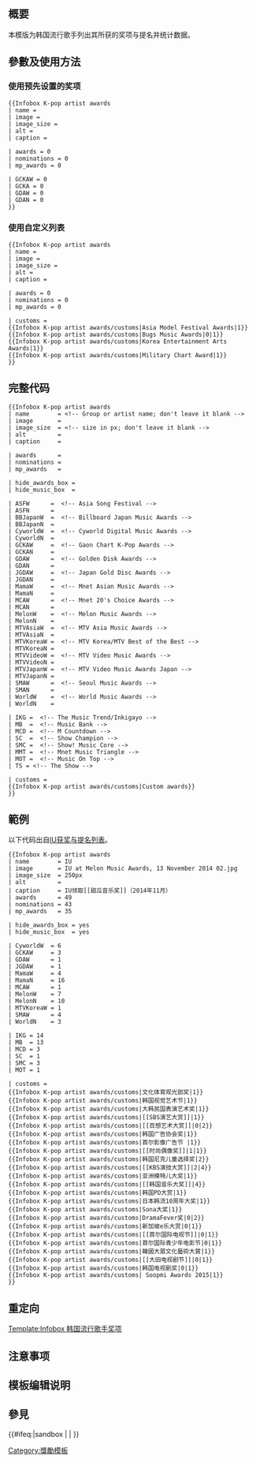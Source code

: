 <includeonly><!-- 在這裡加入模板的保護標識 --></includeonly><noinclude>{{Documentation subpage}}</noinclude>
<!-- 在本行下編輯模板說明 -->
== 概要 ==
本模版为韩国流行歌手列出其所获的奖项与提名并统计数据。

== 參數及使用方法 ==
===使用预先设置的奖项===
<pre>{{Infobox K-pop artist awards
| name = 
| image = 
| image_size = 
| alt = 
| caption = 

| awards = 0
| nominations = 0
| mp_awards = 0

| GCKAW = 0
| GCKA = 0
| GDAW = 0
| GDAN = 0
}}</pre>

===使用自定义列表===
<pre>{{Infobox K-pop artist awards
| name = 
| image = 
| image_size = 
| alt = 
| caption = 

| awards = 0
| nominations = 0
| mp_awards = 0

| customs = 
{{Infobox K-pop artist awards/customs|Asia Model Festival Awards|1}}
{{Infobox K-pop artist awards/customs|Bugs Music Awards|0|1}}
{{Infobox K-pop artist awards/customs|Korea Entertainment Arts Awards|1}}
{{Infobox K-pop artist awards/customs|Military Chart Award|1}}
}}</pre>
== 完整代码 ==
<pre>{{Infobox K-pop artist awards
| name        = <!-- Group or artist name; don't leave it blank -->
| image       = 
| image_size  = <!-- size in px; don't leave it blank -->
| alt         = 
| caption     = 

| awards      = 
| nominations = 
| mp_awards   = 

| hide_awards_box = 
| hide_music_box  = 

| ASFW      =  <!-- Asia Song Festival -->
| ASFN      = 
| BBJapanW  =  <!-- Billboard Japan Music Awards -->
| BBJapanN  = 
| CyworldW  =  <!-- Cyworld Digital Music Awards -->
| CyworldN  = 
| GCKAW     =  <!-- Gaon Chart K-Pop Awards -->
| GCKAN     = 
| GDAW      =  <!-- Golden Disk Awards -->
| GDAN      = 
| JGDAW     =  <!-- Japan Gold Disc Awards -->
| JGDAN     = 
| MamaW     =  <!-- Mnet Asian Music Awards -->
| MamaN     = 
| MCAW      =  <!-- Mnet 20's Choice Awards -->
| MCAN      = 
| MelonW    =  <!-- Melon Music Awards -->
| MelonN    = 
| MTVAsiaW  =  <!-- MTV Asia Music Awards -->
| MTVAsiaN  = 
| MTVKoreaW =  <!-- MTV Korea/MTV Best of the Best -->
| MTVKoreaN = 
| MTVVideoW =  <!-- MTV Video Music Awards -->
| MTVVideoN = 
| MTVJapanW =  <!-- MTV Video Music Awards Japan -->
| MTVJapanN = 
| SMAW      =  <!-- Seoul Music Awards -->
| SMAN      = 
| WorldW    =  <!-- World Music Awards -->
| WorldN    = 

| IKG =  <!-- The Music Trend/Inkigayo -->
| MB  =  <!-- Music Bank -->
| MCD =  <!-- M Countdown -->
| SC  =  <!-- Show Champion -->
| SMC =  <!-- Show! Music Core -->
| MMT =  <!-- Mnet Music Triangle -->
| MOT =  <!-- Music On Top -->
| TS = <!-- The Show -->

| customs = 
{{Infobox K-pop artist awards/customs|Custom awards}}
}}</pre>

== 範例 ==
以下代码出自[[IU获奖与提名列表]]。
{{Infobox K-pop artist awards
| name        = IU
| image       = IU at Melon Music Awards, 13 November 2014 02.jpg
| image_size  = 250px
| alt         = 
| caption     = IU领取[[甜瓜音乐奖]]（2014年11月）
| awards      = 49
| nominations = 43
| mp_awards   = 35

| hide_awards_box = yes
| hide_music_box  = yes

| CyworldW  = 6
| GCKAW     = 3
| GDAW      = 1
| JGDAW     = 1
| MamaW     = 4
| MamaN     = 16
| MCAW      = 1
| MelonW    = 7
| MelonN    = 10
| MTVKoreaW = 1
| SMAW      = 4
| WorldN    = 3

| IKG = 14
| MB  = 13
| MCD = 3
| SC  = 1
| SMC = 3
| MOT = 1

| customs = 
{{Infobox K-pop artist awards/customs|文化体育观光部奖|1}}
{{Infobox K-pop artist awards/customs|韩国视觉艺术节|1}}
{{Infobox K-pop artist awards/customs|大韩民国表演艺术奖|1}}
{{Infobox K-pop artist awards/customs|[[SBS演艺大赏]]|1}}
{{Infobox K-pop artist awards/customs|[[百想艺术大赏]]|0|2}}
{{Infobox K-pop artist awards/customs|韩国广告协会奖|1}}
{{Infobox K-pop artist awards/customs|首尔影像广告节 |1}}
{{Infobox K-pop artist awards/customs|[[时尚偶像奖]]|1|1}}
{{Infobox K-pop artist awards/customs|韩国尼克儿童选择奖|2}}
{{Infobox K-pop artist awards/customs|[[KBS演技大赏]]|2|4}}
{{Infobox K-pop artist awards/customs|亚洲模特儿大奖|1}}
{{Infobox K-pop artist awards/customs|[[韩国音乐大奖]]|4}}
{{Infobox K-pop artist awards/customs|韩国PD大赏|1}}
{{Infobox K-pop artist awards/customs|日本韩流10周年大奖|1}}
{{Infobox K-pop artist awards/customs|Sona大奖|1}}
{{Infobox K-pop artist awards/customs|DramaFever奖|0|2}}
{{Infobox K-pop artist awards/customs|新加坡e乐大赏|0|1}}
{{Infobox K-pop artist awards/customs|[[首尔国际电视节]]|0|1}}
{{Infobox K-pop artist awards/customs|首尔国际青少年电影节|0|1}}
{{Infobox K-pop artist awards/customs|韓國大眾文化藝術大賞|1}}
{{Infobox K-pop artist awards/customs|[[大田电视剧节]]|0|1}}
{{Infobox K-pop artist awards/customs|韩国电视剧奖|0|1}}
{{Infobox K-pop artist awards/customs| Soopmi Awards 2015|1}}
}}
<pre style="overflow:auto">
{{Infobox K-pop artist awards
| name        = IU
| image       = IU at Melon Music Awards, 13 November 2014 02.jpg
| image_size  = 250px
| alt         = 
| caption     = IU领取[[甜瓜音乐奖]]（2014年11月）
| awards      = 49
| nominations = 43
| mp_awards   = 35

| hide_awards_box = yes
| hide_music_box  = yes

| CyworldW  = 6
| GCKAW     = 3
| GDAW      = 1
| JGDAW     = 1
| MamaW     = 4
| MamaN     = 16
| MCAW      = 1
| MelonW    = 7
| MelonN    = 10
| MTVKoreaW = 1
| SMAW      = 4
| WorldN    = 3

| IKG = 14
| MB  = 13
| MCD = 3
| SC  = 1
| SMC = 3
| MOT = 1

| customs = 
{{Infobox K-pop artist awards/customs|文化体育观光部奖|1}}
{{Infobox K-pop artist awards/customs|韩国视觉艺术节|1}}
{{Infobox K-pop artist awards/customs|大韩民国表演艺术奖|1}}
{{Infobox K-pop artist awards/customs|[[SBS演艺大赏]]|1}}
{{Infobox K-pop artist awards/customs|[[百想艺术大赏]]|0|2}}
{{Infobox K-pop artist awards/customs|韩国广告协会奖|1}}
{{Infobox K-pop artist awards/customs|首尔影像广告节 |1}}
{{Infobox K-pop artist awards/customs|[[时尚偶像奖]]|1|1}}
{{Infobox K-pop artist awards/customs|韩国尼克儿童选择奖|2}}
{{Infobox K-pop artist awards/customs|[[KBS演技大赏]]|2|4}}
{{Infobox K-pop artist awards/customs|亚洲模特儿大奖|1}}
{{Infobox K-pop artist awards/customs|[[韩国音乐大奖]]|4}}
{{Infobox K-pop artist awards/customs|韩国PD大赏|1}}
{{Infobox K-pop artist awards/customs|日本韩流10周年大奖|1}}
{{Infobox K-pop artist awards/customs|Sona大奖|1}}
{{Infobox K-pop artist awards/customs|DramaFever奖|0|2}}
{{Infobox K-pop artist awards/customs|新加坡e乐大赏|0|1}}
{{Infobox K-pop artist awards/customs|[[首尔国际电视节]]|0|1}}
{{Infobox K-pop artist awards/customs|首尔国际青少年电影节|0|1}}
{{Infobox K-pop artist awards/customs|韓國大眾文化藝術大賞|1}}
{{Infobox K-pop artist awards/customs|[[大田电视剧节]]|0|1}}
{{Infobox K-pop artist awards/customs|韩国电视剧奖|0|1}}
{{Infobox K-pop artist awards/customs| Soopmi Awards 2015|1}}
}}</pre>

== 重定向 ==
[[Template:Infobox 韩国流行歌手奖项]]

== 注意事项 ==

== 模板编辑说明 ==

== 參見 ==

<includeonly>{{#ifeq:{{SUBPAGENAME}}|sandbox | |
<!-- 本行下加入模板的分類，跨維基連結加入Wikidata（參見[[Wikipedia:Wikidata]]） -->
[[Category:獎勵模板]]
}}</includeonly>